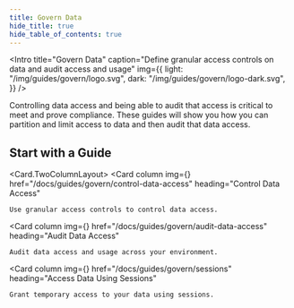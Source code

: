 ```yaml
---
title: Govern Data
hide_title: true
hide_table_of_contents: true
---
```



<Intro
  title="Govern Data"
  caption="Define granular access controls on data and audit access and usage"
  img={{
    light: "/img/guides/govern/logo.svg",
    dark: "/img/guides/govern/logo-dark.svg",
  }}
/>

Controlling data access and being able to audit that access is critical to meet and prove compliance. These guides will show you how you can partition and limit access to data and then audit that data access.

## Start with a Guide

<Card.TwoColumnLayout>
  <Card
    column
    img={<Govern />}
    href="/docs/guides/govern/control-data-access"
    heading="Control Data Access"
  >
    Use granular access controls to control data access.
  </Card>

  <Card
    column
    img={<Govern />}
    href="/docs/guides/govern/audit-data-access"
    heading="Audit Data Access"
  >
    Audit data access and usage across your environment.
  </Card>

  <Card
    column
    img={<Govern />}
    href="/docs/guides/govern/sessions"
    heading="Access Data Using Sessions"
  >
    Grant temporary access to your data using sessions.
  </Card>
</Card.TwoColumnLayout>
